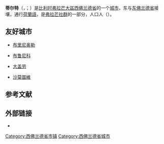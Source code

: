 {{noteTA
|G1=比利时地名
}}
{{Infobox Belgium municipality
|name             = 蒂尔特
|native_name      = <small>{{native name|nl|Tielt}}<br>{{native name|fr|Thielt}}</small>
|type             = {{BEL}}[[比利时城市列表|城市]]
|picture          = Belforttielt 28-10-2008 17-45-13.JPG
|picture-legend   = 集市广场的钟楼与圣伯多禄教堂
|map              = Tielt West-Flanders Belgium Map.svg
|map-legend       = 蒂尔特在[[西佛兰德省|西佛兰德省]]的位置
|arms             = Tielt wapen.svg
|flag             = Tielt vlag.svg
|region           = {{BE-REG-FLE}}
|community        = {{BE-NL}}
|province         = {{BE-PROV-WV}}
|arrondissement   = [[蒂爾特區|蒂爾特區]]
|nis              = 37015
|pyramid-date     = 01/01/2006
|0-19=21.64
|20-64=58.96
|65=19.40
|foreigners=1.25
|foreigners-date  = 01/07/2005
|mayor            = Luc Vannieuwenhuyze ([[基督教民主和弗拉芒|CD&V]])
|majority         = [[基督教民主和弗拉芒|CD&V]], Iedereen Tielt
|postal-codes     = 8700
|telephone-area   = 051
|web              = [http://www.tielt.be/ www.tielt.be]
|coordinates      = {{coord|51|00|N|03|19|E|region:BE|display=inline,title}}
}}
'''蒂尔特'''（{{lang-nl|Tielt}}，{{IPA-nl|tilt}}；{{lang-fr|Thielt}}）是[[比利时|比利时]][[弗拉芒大區|弗拉芒大區]][[西佛兰德省|西佛兰德省]]的一个[[比利时城市列表|城市]]，东与[[东佛兰德省|东佛兰德省]]接壤，通行[[荷蘭語|荷蘭語]]，是[[弗拉芒社群|弗拉芒社群]]的一部分，人口{{wikidata|property|normal+|P1082}}人（{{wikidata|qualifier|P1082|P585}}）。

==友好城市==
* {{FRA}}[[布里尼奥勒|布里尼奥勒]] 
* {{ITA}}[[布鲁尼科|布鲁尼科]] 
* {{DEU}}[[大盖劳|大盖劳]] 
* {{POL}}[[沙莫圖維|沙莫圖維]]

== 参考文献 ==
{{Reflist}}

==外部链接==
* {{Commons category-inline|Tielt}}

{{西佛兰德省市镇}}
{{Authority control}}
{{DEFAULTSORT:Tielt}}
[[Category:西佛兰德省市镇|Category:西佛兰德省市镇]]
[[Category:西佛兰德省城市|Category:西佛兰德省城市]]
{{WestFlanders-geo-stub}}